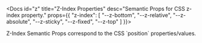 
<Docs
	id="z"
	title="Z-Index Properties"
	desc="Semantic Props for CSS z-index property."
	props={{
		"z-index": [
			"--z-bottom",
			"--z-relative",
			"--z-absolute",
			"--z-sticky",
			"--z-fixed",
			"--z-top"
		]
}}>

<Info>
Z-Index Semantic Props correspond to the CSS `position` properties/values.
</Info>

</Docs>